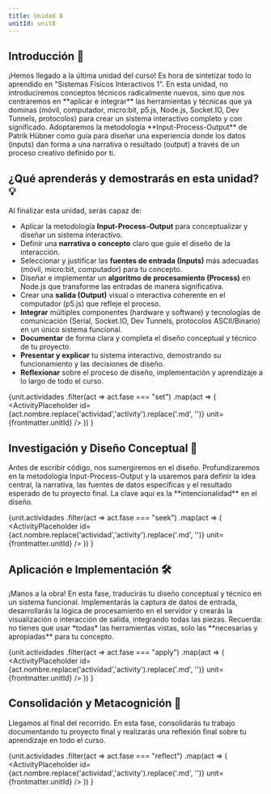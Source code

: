 ```yaml
---
title: Unidad 8
unitId: unit8
---
```




## Introducción 📜

<Aside type="note">
¡Hemos llegado a la última unidad del curso! Es hora de sintetizar todo lo aprendido 
en "Sistemas Físicos Interactivos 1". En esta unidad, no introduciremos conceptos 
técnicos radicalmente nuevos, sino que nos centraremos en **aplicar e integrar** 
las herramientas y técnicas que ya dominas (móvil, computador, micro:bit, p5.js, Node.js, 
Socket.IO, Dev Tunnels, protocolos) para crear un sistema interactivo completo y 
con significado. Adoptaremos la metodología **Input-Process-Output** de Patrik Hübner 
como guía para diseñar una experiencia donde los datos (inputs) dan forma a una narrativa 
o resultado (output) a través de un proceso creativo definido por ti.
</Aside>

## ¿Qué aprenderás y demostrarás en esta unidad? 💡

<Aside type="tip" title="Objetivos de Aprendizaje y Aplicación">
Al finalizar esta unidad, serás capaz de:

*   Aplicar la metodología **Input-Process-Output** para conceptualizar y diseñar un sistema interactivo.
*   Definir una **narrativa o concepto** claro que guíe el diseño de la interacción.
*   Seleccionar y justificar las **fuentes de entrada (Inputs)** más adecuadas (móvil, micro:bit, computador) 
para tu concepto.
*   Diseñar e implementar un **algoritmo de procesamiento (Process)** en Node.js que transforme las entradas 
de manera significativa.
*   Crear una **salida (Output)** visual o interactiva coherente en el computador (p5.js) que refleje el proceso.
*   **Integrar** múltiples componentes (hardware y software) y tecnologías de comunicación (Serial, Socket.IO, Dev Tunnels, protocolos ASCII/Binario) en un único sistema funcional.
*   **Documentar** de forma clara y completa el diseño conceptual y técnico de tu proyecto.
*   **Presentar y explicar** tu sistema interactivo, demostrando su funcionamiento y las decisiones de diseño.
*   **Reflexionar** sobre el proceso de diseño, implementación y aprendizaje a lo largo de todo el curso.
</Aside>

{unit.actividades
  .filter(act => act.fase === "set")
  .map(act => (
    <ActivityPlaceholder 
      id={act.nombre.replace('actividad','activity').replace('.md', '')} 
      unit={frontmatter.unitId} 
    />
  ))
}

## Investigación y Diseño Conceptual 🔎

<Aside type="note">
Antes de escribir código, nos sumergiremos en el diseño. Profundizaremos en la metodología 
Input-Process-Output y la usaremos para definir la idea central, la narrativa, las 
fuentes de datos específicas y el resultado esperado de tu proyecto final. La clave 
aquí es la **intencionalidad** en el diseño.
</Aside>

{unit.actividades
  .filter(act => act.fase === "seek")
  .map(act => (
    <ActivityPlaceholder 
      id={act.nombre.replace('actividad','activity').replace('.md', '')} 
      unit={frontmatter.unitId}
    />
  ))
}

## Aplicación e Implementación 🛠

<Aside type="note">
¡Manos a la obra! En esta fase, traducirás tu diseño conceptual y técnico en un sistema 
funcional. Implementarás la captura de datos de entrada, desarrollarás la lógica de 
procesamiento en el servidor y crearás la visualización o interacción de salida, 
integrando todas las piezas. Recuerda: no tienes que usar *todas* las herramientas vistas, 
solo las **necesarias y apropiadas** para tu concepto.
</Aside>

{unit.actividades
  .filter(act => act.fase === "apply")
  .map(act => (
    <ActivityPlaceholder 
      id={act.nombre.replace('actividad','activity').replace('.md', '')} 
      unit={frontmatter.unitId} 
    />
  ))
}

## Consolidación y Metacognición 🤔

<Aside type="note">
Llegamos al final del recorrido. En esta fase, consolidarás tu trabajo documentando 
tu proyecto final y realizarás una reflexión final sobre tu aprendizaje en todo el 
curso.
</Aside>

{unit.actividades
  .filter(act => act.fase === "reflect")
  .map(act => (
    <ActivityPlaceholder 
      id={act.nombre.replace('actividad','activity').replace('.md', '')} 
      unit={frontmatter.unitId} 
    />
  ))
}